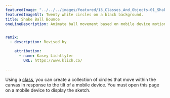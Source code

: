 ---
featuredImage: "../../../images/featured/13_Classes_And_Objects-01_Shake_Ball_Bounce-thumbnail.png"
featuredImageAlt: Twenty white circles on a black background.
title: Shake Ball Bounce
oneLineDescription: Animate ball movement based on mobile device motion.


remix:
  - description: Revised by

    attribution:
      - name: Kasey Lichtlyter
        URL: https://www.klich.co/
 
---

Using a 
<a href="https://p5js.org/reference/p5/class" target="_blank">class</a>, 
you can create a collection of circles that move within the canvas in 
response to the tilt of a mobile device. You must open this page on a mobile 
device to display the sketch.
